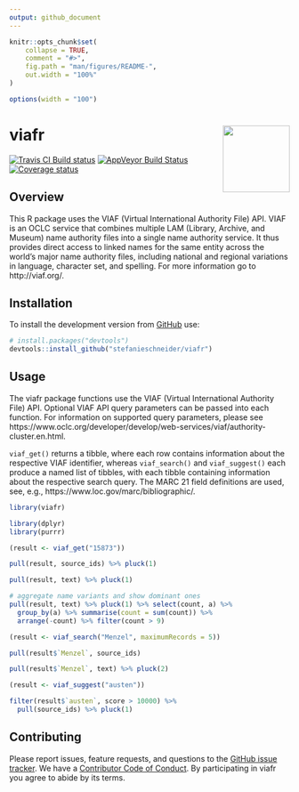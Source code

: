 ```yaml
---
output: github_document
---
```


<!-- README.md is generated from README.Rmd. Please edit that file -->

```r
knitr::opts_chunk$set(
	collapse = TRUE,
	comment = "#>",
	fig.path = "man/figures/README-",
	out.width = "100%"
)

options(width = "100")
```

# viafr <img src="man/figures/logo.png" align="right" width="120" />

[![Travis CI Build status](https://travis-ci.org/stefanieschneider/viafr.svg?branch=master)](https://travis-ci.org/stefanieschneider/viafr)
[![AppVeyor Build Status](https://ci.appveyor.com/api/projects/status/github/stefanieschneider/viafr?branch=master&svg=true)](https://ci.appveyor.com/project/stefanieschneider/viafr)
[![Coverage status](http://codecov.io/github/stefanieschneider/viafr/coverage.svg?branch=master)](http://codecov.io/github/stefanieschneider/viafr?branch=master)

## Overview

This R package uses the VIAF (Virtual International Authority File) API. VIAF is an OCLC service that combines multiple LAM (Library, Archive, and Museum) name authority files into a single name authority service. It thus provides direct access to linked names for the same entity across the world's major name authority files, including national and regional variations in language, character set, and spelling. For more information go to http://viaf.org/.

## Installation

To install the development version from [GitHub](https://github.com/stefanieschneider/viafr) use:

``` r
# install.packages("devtools")
devtools::install_github("stefanieschneider/viafr")
```

## Usage

The viafr package functions use the VIAF (Virtual International Authority File) API. Optional VIAF API query parameters can be passed into each function. For information on supported query parameters, please see https://www.oclc.org/developer/develop/web-services/viaf/authority-cluster.en.html.

`viaf_get()` returns a tibble, where each row contains information about the respective VIAF identifier, whereas `viaf_search()` and `viaf_suggest()` each produce a named list of tibbles, with each tibble containing information about the respective search query. The MARC 21 field definitions are used, see, e.g., https://www.loc.gov/marc/bibliographic/.

```r
library(viafr)

library(dplyr)
library(purrr)

(result <- viaf_get("15873"))

pull(result, source_ids) %>% pluck(1)

pull(result, text) %>% pluck(1)

# aggregate name variants and show dominant ones
pull(result, text) %>% pluck(1) %>% select(count, a) %>%
  group_by(a) %>% summarise(count = sum(count)) %>%
  arrange(-count) %>% filter(count > 9)

(result <- viaf_search("Menzel", maximumRecords = 5))

pull(result$`Menzel`, source_ids)

pull(result$`Menzel`, text) %>% pluck(2)

(result <- viaf_suggest("austen"))

filter(result$`austen`, score > 10000) %>%
  pull(source_ids) %>% pluck(1)
```

## Contributing

Please report issues, feature requests, and questions to the [GitHub issue tracker](https://github.com/stefanieschneider/viafr/issues). We have a [Contributor Code of Conduct](CODE_OF_CONDUCT.md). By participating in viafr you agree to abide by its terms.
